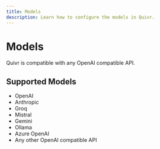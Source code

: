 ```yaml
---
title: Models
description: Learn how to configure the models in Quivr.
---
```


# Models

Quivr is compatible with any OpenAI compatible API.

## Supported Models

- OpenAI
- Anthropic
- Groq
- Mistral
- Gemini
- Ollama
- Azure OpenAI
- Any other OpenAI compatible API

